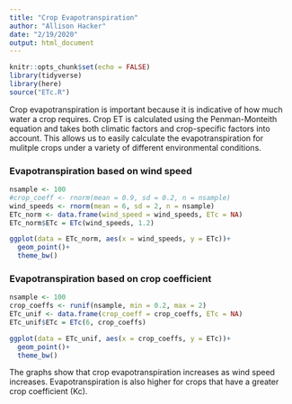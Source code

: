 ```yaml
---
title: "Crop Evapotranspiration"
author: "Allison Hacker"
date: "2/19/2020"
output: html_document
---
```


```r
knitr::opts_chunk$set(echo = FALSE)
library(tidyverse)
library(here)
source("ETc.R")
```

Crop evapotranspiration is important because it is indicative of how much water a crop requires. Crop ET is calculated using the Penman-Monteith equation and takes both climatic factors and crop-specific factors into account. This allows us to easily calculate the evapotranspiration for mulitple crops under a variety of different environmental conditions.

### Evapotranspiration based on wind speed
```r
nsample <- 100
#crop_coeff <- rnorm(mean = 0.9, sd = 0.2, n = nsample)
wind_speeds <- rnorm(mean = 6, sd = 2, n = nsample)
ETc_norm <- data.frame(wind_speed = wind_speeds, ETc = NA)
ETc_norm$ETc = ETc(wind_speeds, 1.2)

ggplot(data = ETc_norm, aes(x = wind_speeds, y = ETc))+
  geom_point()+
  theme_bw()
```

### Evapotranspiration based on crop coefficient 

```r
nsample <- 100
crop_coeffs <- runif(nsample, min = 0.2, max = 2)
ETc_unif <- data.frame(crop_coeff = crop_coeffs, ETc = NA)
ETc_unif$ETc = ETc(6, crop_coeffs)

ggplot(data = ETc_unif, aes(x = crop_coeffs, y = ETc))+
  geom_point()+
  theme_bw()
```
The graphs show that crop evapotranspiration increases as wind speed increases. Evapotranspiration is also higher for crops that have a greater crop coefficient (Kc).
